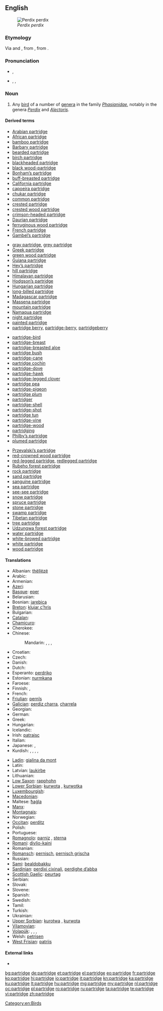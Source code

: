 ==English==
[[File:Perdix perdix (Marek Szczepanek).jpg|thumb|''Perdix perdix'']]

===Etymology===
Via {{etyl|enm}} and {{etyl|fro}}, from {{etyl|la}} {{term|perdix|perdīx|partridge|lang=la}}, from {{etyl|grc}} {{term|πέρδιξ||partridge|tr=perdix|lang=grc}}.

===Pronunciation===
* {{a|UK}} {{IPA|/ˈpɑːtrɪʤ/}}, {{SAMPA|/"pA:trIdZ/}}
* {{a|US}} {{enPR|pärʹtrĭj}}, {{IPA|/ˈpɑrtrɪʤ/}}, {{SAMPA|/"pArtrIdZ/}}

===Noun===
{{en-noun|pl2=partridge}}

# Any [[bird]] of a number of [[genera]] in the family ''[[Phasianidae]]'', notably in the genera ''[[Perdix]]'' and ''[[Alectoris]]''.

====Derived terms====
{{rel-top4|terms derived from ''partridge''}}
* [[Arabian partridge]]
* [[African partridge]]
* [[bamboo partridge]]
* [[Barbary partridge]]
* [[bearded partridge]]
* [[birch partridge]]
* [[blackheaded partridge]]
* [[black wood-partridge]]
* [[Bonham’s partridge]]
* [[buff-breasted partridge]]
* [[California partridge]]
* [[capoeira partridge]]
* [[chukar partridge]]
* [[common partridge]]
* [[crested partridge]]
* [[crested wood partridge]]
* [[crimson-headed partridge]]
* [[Daurian partridge]]
* [[ferruginous wood partridge]]
* [[French partridge]]
* [[Gambel’s partridge]]
{{rel-mid4}}
* [[gray partridge]], [[grey partridge]]
* [[Greek partridge]]
* [[green wood partridge]]
* [[Guiana partridge]]
* [[Hey’s partridge]]
* [[hill partridge]]
* [[Himalayan partridge]]
* [[Hodgson’s partridge]]
* [[Hungarian partridge]]
* [[long-billed partridge]]
* [[Madagascar partridge]]
* [[Massena partridge]]
* [[mountain partridge]]
* [[Namaqua partridge]]
* [[night partridge]]
* [[painted partridge]]
* [[partridge berry]], [[partridge-berry]], [[partridgeberry]]
{{rel-mid4}}
* [[partridge-bird]]
* [[partridge-breast]]
* [[partridge-breasted aloe]]
* [[partridge bush]]
* [[partridge-cane]]
* [[partridge cochin]]
* [[partridge-dove]]
* [[partridge-hawk]]
* [[partridge-legged clover]]
* [[partridge pea]]
* [[partridge-pigeon]]
* [[partridge plum]]
* [[partridger]]
* [[partridge-shell]]
* [[partridge-shot]]
* [[partridge tun]]
* [[partridge-vine]]
* [[partridge-wood]]
* [[partridging]]
* [[Philby’s partridge]]
* [[plumed partridge]]
{{rel-mid4}}
* [[Przevalski’s partridge]]
* [[red-crowned wood partridge]]
* [[red-legged partridge]], [[redlegged partridge]]
* [[Rubeho forest partridge]]
* [[rock partridge]]
* [[sand partridge]]
* [[sanguine partridge]]
* [[sea partridge]]
* [[see-see partridge]]
* [[snow partridge]]
* [[spruce partridge]]
* [[stone partridge]]
* [[swamp partridge]]
* [[Tibetan partridge]]
* [[tree partridge]]
* [[Udzungwa forest partridge]]
* [[water partridge]]
* [[white-browed partridge]]
* [[white partridge]]
* [[wood partridge]]
{{rel-bottom}}

====Translations====
{{trans-top|any bird of the genera ''Perdix'' or ''Alectoris''}}
* Albanian: [[thëllëzë]]
* Arabic: {{t|ar|الحجل|m|tr=al-Hájal|sc=Arab}}
* Armenian: {{t-|hy|կաքավ|tr=kak'av}}
* [[Azeri]]: {{t|az|kəklik}}
* [[Basque]]: [[eper]]
* Belarusian: {{t|be|курапатка|f|xs=Belarusian}}
* Bosnian: [[jarebica]] {{f}}
* [[Breton]]: [[klujar c’hris]]
* Bulgarian: {{t+|bg|яребица|f|tr=jarebica}}
* [[Catalan]]: {{t|ca|perdiu|f}}
* [[Chamicuro]]: {{tø|ccc|s̈honoto}}
* Cherokee: {{t-|chr|ᎫᏇ|tr=guque|sc=Cher|xs=Cherokee}}
* Chinese:
*: Mandarin: {{t|zh|鷓鴣|sc=Hani}}, {{t|zh|鹧鸪|tr=zhègū|sc=Hani}}, {{t|zh|石雞|sc=Hani}}, {{t|zh|石鸡|tr=shíjī|sc=Hani}}
* Croatian: {{t|hr|skvržulja|f}}
* Czech: {{t-|cs|koroptev|f}}
* Danish: {{t+|da|agerhøne|c}}
* Dutch: {{t+|nl|patrijs|f}}
* Esperanto: [[perdriko]]
* Estonian: [[nurmkana]]
* Faroese: {{t|fo|akurhøna}}
* Finnish: {{t+|fi|peltopyy}} {{qualifier|Perdix}}, {{t-|fi|punapyy}} {{qualifier|Alectoria}}
* French: {{t+|fr|perdrix|f}}
* [[Friulian]]: [[pernîs]]
* [[Galician]]: [[perdiz charra]], [[charrela]]
* Georgian: {{t|ka|კაკაბი|tr=kakabi|sc=Geor|xs=Georgian}}
* German: {{t+|de|Rebhuhn|n}}
* Greek: {{t+|el|πέρδικα|f|tr=pérdika}}
* Hungarian: {{t+|hu|fogoly}}
* Icelandic: {{t|is|akurhænsn}}
* Irish: [[patraisc]]
* Italian: {{t-|it|pernice|f}}
* Japanese: {{t|ja|ヤマウズラ|tr=yamauzura|sc=Jpan}}, {{t|ja|鷓鴣|tr=やまうずら, yamauzura|sc=Jpan}}
* Kurdish: {{t+|ku|kew|m}} {{qualifier|generic}}, {{t|ku|mêkew|f}} {{qualifier|female}}, {{t+|ku|nêrekew|m}} {{qualifier|male}}, {{t+|ku|çêlekew|m|f}} {{qualifier|young}}, {{t-|ku|که‌و|sc=ku-Arab}}
{{trans-mid}}
* [[Ladin]]: [[gialina da mont]] {{f}}
* Latin: {{t-|la|perdix|c|alt=perdīx}}
* Latvian: [[laukirbe]]
* Lithuanian: {{t+|lt|kurapka|xs=Lithuanian}}
* [[Low Saxon]]: [[rapphohn]] {{f}}
* [[Lower Sorbian]]: [[kurwota]] {{f}}, [[kurwotka]] {{f}}
* [[Luxembourgish]]: {{t|lb|Feldhong|n}}
* [[Macedonian]]: {{t|mk|еребица|f|tr=erébica}}
* Maltese: [[ħaġla]] {{f}}
* [[Manx]]: {{t-|gv|patrag|xs=Manx}}
* [[Montagnais]]: {{tø|moe|pineu}}
* Norwegian: {{t|no|rapphøne}}
* [[Occitan]]: [[perditz]] {{m}}
* Polish: {{t+|pl|kuropatwa|f}}
* Portuguese: {{t+|pt|perdiz|f}}
* [[Romagnolo]]: [[parniz]] {{f}}, [[sterna#Romagnolo|sterna]] {{f}}
* [[Romani]]: [[divlio-kaini]] {{f}}
* Romanian: {{t+|ro|potârniche}}
* [[Romansch]]: [[pernisch]], [[pernisch grischa]]
* Russian: {{t+|ru|куропатка|f|tr=kuropátka}}
* [[Sami]]: [[bealdobakku]]
* [[Sardinian]]: [[perdixi cixinali]], [[perdighe d’abba]]
* [[Scottish Gaelic]]: [[peurtag]]
* Serbian: {{t|sr|jаребица|f|tr=jarebica}}
* Slovak: {{t|sk|jarabica|f}}
* Slovene: {{t+|sl|jerebica|f}}
* Spanish: {{t+|es|perdiz|f}}
* Swedish: {{t+|sv|rapphöna|c}}
* Tamil: {{t|ta|கௌதாரி|tr=kautāti|sc=Taml}}
* Turkish: {{t|tr|keklik}}
* Ukrainian: {{t|uk|сiра курiпка|f|tr=sira kuripka|xs=Ukrainian}}
* [[Upper Sorbian]]: [[kurotwa]] {{f}}, [[kurwota]] {{f}}
* [[Vilamovian]]: {{tø|wym|raubhün}}
* [[Volapük]]: {{qualifier|male or female}} {{t|vo|pädrit }}, {{qualifier|male}} {{t|vo|hipädrit }}, {{qualifier|female}} {{t|vo|jipädrit }}, {{qualifier|offspring, young}} {{t|vo|pädritül}}
* Welsh: [[petrisen]]
* [[West Frisian]]: [[patriis]]
{{trans-bottom}}

====External links====
* {{pedialite}}

[[Category:en:Birds]]

[[bg:partridge]]
[[de:partridge]]
[[et:partridge]]
[[el:partridge]]
[[eo:partridge]]
[[fr:partridge]]
[[ko:partridge]]
[[hi:partridge]]
[[io:partridge]]
[[it:partridge]]
[[kn:partridge]]
[[ka:partridge]]
[[ku:partridge]]
[[lt:partridge]]
[[hu:partridge]]
[[mg:partridge]]
[[my:partridge]]
[[nl:partridge]]
[[oc:partridge]]
[[pl:partridge]]
[[ro:partridge]]
[[ru:partridge]]
[[ta:partridge]]
[[te:partridge]]
[[vi:partridge]]
[[zh:partridge]]